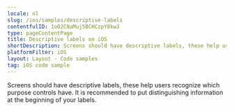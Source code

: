 ```yaml
---
locale: nl
slug: /ios/samples/descriptive-labels
contentfulID: 1oO2CNaMuj5BCHCzpY8kwJ
type: pageContentPage
title: Descriptive labels on iOS
shortDescription: Screens should have descriptive labels, these help users recognize which purpose controls have.
platformFilter: iOS
layout: Layout - Code samples
tag: iOS code sample
---
```


Screens should have descriptive labels, these help users recognize which purpose controls have. It is recommended to put distinguishing information at the beginning of your labels.

<CodeSample id="screen-labels" locale="nl" platform="ios"/>